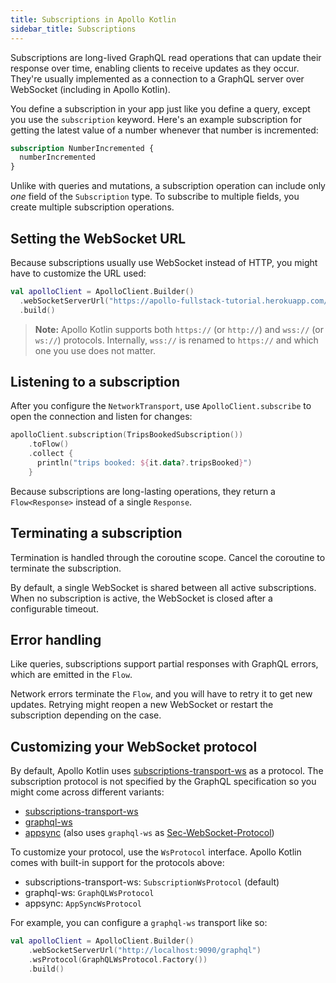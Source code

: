 ```yaml
---
title: Subscriptions in Apollo Kotlin
sidebar_title: Subscriptions
---
```


Subscriptions are long-lived GraphQL read operations that can update their response over time, enabling clients to receive updates as they occur. They're usually implemented as a connection to a GraphQL server over WebSocket (including in Apollo Kotlin).

You define a subscription in your app just like you define a query, except you use the `subscription` keyword. Here's an example subscription for getting the latest value of a number whenever that number is incremented:

```graphql
subscription NumberIncremented {
  numberIncremented
}
```

Unlike with queries and mutations, a subscription operation can include only _one_ field of the `Subscription` type. To subscribe to multiple fields, you create multiple subscription operations.

## Setting the WebSocket URL

Because subscriptions usually use WebSocket instead of HTTP, you might have to customize the URL used:

```kotlin
val apolloClient = ApolloClient.Builder()
  .webSocketServerUrl("https://apollo-fullstack-tutorial.herokuapp.com/graphql")
  .build()
```

> **Note:** Apollo Kotlin supports both `https://` (or `http://`) and `wss://` (or `ws://`) protocols. Internally, `wss://` is renamed to `https://` and which one you use does not matter.

## Listening to a subscription

After you configure the `NetworkTransport`, use `ApolloClient.subscribe` to open the connection and listen for changes:

```kotlin
apolloClient.subscription(TripsBookedSubscription())
    .toFlow()
    .collect {
      println("trips booked: ${it.data?.tripsBooked}")
    }
```

Because subscriptions are long-lasting operations, they return a `Flow<Response>` instead of a single `Response`.

## Terminating a subscription

Termination is handled through the coroutine scope. Cancel the coroutine to terminate the subscription.

By default, a single WebSocket is shared between all active subscriptions. When no subscription is active, the WebSocket is closed after a configurable timeout.

## Error handling

Like queries, subscriptions support partial responses with GraphQL errors, which are emitted in the `Flow`.

Network errors terminate the `Flow`, and you will have to retry it to get new updates. Retrying might reopen a new WebSocket or restart the subscription depending on the case.

## Customizing your WebSocket protocol

By default, Apollo Kotlin uses [subscriptions-transport-ws](https://github.com/apollographql/subscriptions-transport-ws/blob/master/PROTOCOL.md) as a protocol. The subscription protocol is not specified by the GraphQL specification so you might come across different variants:

* [subscriptions-transport-ws](https://github.com/apollographql/subscriptions-transport-ws/blob/master/PROTOCOL.md)
* [graphql-ws](https://github.com/enisdenjo/graphql-ws/blob/master/PROTOCOL.md)
* [appsync](https://docs.aws.amazon.com/appsync/latest/devguide/real-time-websocket-client.html) (also uses `graphql-ws` as [Sec-WebSocket-Protocol](https://datatracker.ietf.org/doc/html/rfc6455#section-1.2))

To customize your protocol, use the `WsProtocol` interface. Apollo Kotlin comes with built-in support for the protocols above:

* subscriptions-transport-ws: `SubscriptionWsProtocol` (default)
* graphql-ws: `GraphQLWsProtocol`
* appsync: `AppSyncWsProtocol`

For example, you can configure a `graphql-ws` transport like so:

```kotlin
val apolloClient = ApolloClient.Builder()
    .webSocketServerUrl("http://localhost:9090/graphql")
    .wsProtocol(GraphQLWsProtocol.Factory())
    .build()
```
